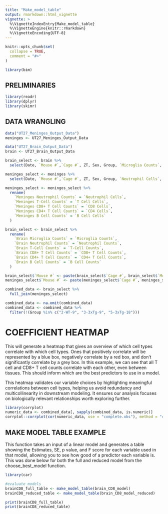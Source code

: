 ```yaml
---
title: "Make_model_table"
output: rmarkdown::html_vignette
vignette: >
  %\VignetteIndexEntry{Make_model_table}
  %\VignetteEngine{knitr::rmarkdown}
  %\VignetteEncoding{UTF-8}
---
```


```r
knitr::opts_chunk$set(
  collapse = TRUE,
  comment = "#>"
)
```

```r
library(bim)
```

## PRELIMINARIES 
```r
library(readr)
library(dplyr)
library(skimr)
```

## DATA WRANGLING 
```r
data("UT27_Meninges_Output_Data")
meninges <- UT27_Meninges_Output_Data

data("UT27_Brain_Output_Data")
brain <- UT27_Brain_Output_Data

brain_select <- brain %>%
  select(Date, `Mouse #`,`Cage #`, ZT, Sex, Group, `Microglia Counts`, `Neutrophil Counts`, `T-Cell Counts`, `CD8+ T Cell Counts`, `CD4+ T Cell Counts`, `B Cell Counts`)

meninges_select <- meninges %>%
  select(Date, `Mouse #`,`Cage #`, ZT, Sex, Group, `Neutrophil Cells`, `T Cell Cells`, `CD8 Cells`, `CD4 Cells`, `B Cell Cells`)

meninges_select <- meninges_select %>%
  rename(
    `Meninges Neutrophil Counts` = `Neutrophil Cells`,
    `Meninges T-Cell Counts` = `T Cell Cells`,
    `Meninges CD8+ T Cell Counts` = `CD8 Cells`,
    `Meninges CD4+ T Cell Counts` = `CD4 Cells`,
    `Meninges B Cell Counts` = `B Cell Cells`
  )

brain_select <- brain_select %>%
  rename(
    `Brain Microglia Counts` = `Microglia Counts`,
    `Brain Neutrophil Counts` = `Neutrophil Counts`,
    `Brain T-Cell Counts` = `T-Cell Counts`,
    `Brain CD8+ T Cell Counts` = `CD8+ T Cell Counts`,
    `Brain CD4+ T Cell Counts` = `CD4+ T Cell Counts`,
    `Brain B Cell Counts` = `B Cell Counts`
  )

brain_select$`Mouse #` <- paste(brain_select$`Cage #`, brain_select$`Mouse #`, sep = "-")
meninges_select$`Mouse #` <- paste(meninges_select$`Cage #`, meninges_select$`Mouse #`, sep = "-")

combined_data <- brain_select %>%
  full_join(meninges_select) 

combined_data <- na.omit(combined_data)
combined_data <- combined_data %>%
  filter(!(Group %in% c("2-WT-9", "3-3xTg-9", "5-3xTg-18")))
```

# COEFFICIENT HEATMAP
This will generate a heatmap that gives an overview of which cell types correlate with which cell types. Ones that positively correlate will be represented by a blue box, negatively correlate by a red box, and don't significantly correlate by a grey box. In this example, we can see that all T cell and CD8+ T cell counts correlate with each other, even between tissues. This should inform which are the best predictors to use in a model.

This heatmap validates our variable choices by highlighting meaningful correlations between cell types, helping us avoid redundancy and multicollinearity in downstream modeling. It ensures our analysis focuses on biologically relevant relationships worth exploring further.

```r
library(corrplot)
numeric_data <- combined_data[, sapply(combined_data, is.numeric)]
corrplot::corrplot(cor(numeric_data, use = "complete.obs"), method = "color")
```

## MAKE MODEL TABLE EXAMPLE
This function takes an input of a linear model and generates a table showing the Estimates, SE, p value, and F score for each variable used in that model, allowing you to see how good of a predictor each variable is. This was done below for both the full and reduced model from the choose_best_model function.

```r
library(car)

#evaluate models
brainCD8_full_table <- make_model_table(brain_CD8_model)
brainCD8_reduced_table <- make_model_table(brain_CD8_model_reduced)

print(brainCD8_full_table)
print(brainCD8_reduced_table)

```
